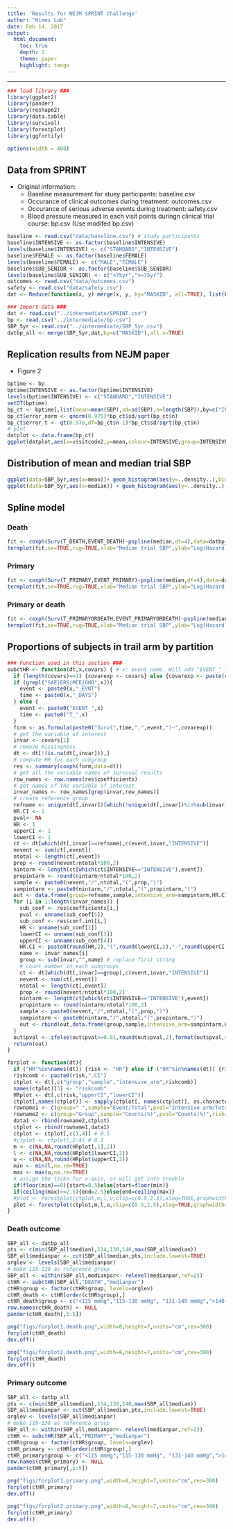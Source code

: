 ```yaml
---
title: 'Results for NEJM SPRINT Challenge'
author: "Himes Lab"
date: Feb 14, 2017
output:
  html_document:
    toc: true 
    depth: 3 
    theme: paper 
    highlight: tango
---
```


***


```r
### load library ###
library(ggplot2)
library(pander)
library(reshape2)
library(data.table)
library(survival)
library(forestplot)
library(ggfortify)
```


```r
options(width = 400)
```  

## Data from SPRINT
* Original information:
    + Baseline measurement for stuey participants: baseline.csv
    + Occurance of clinical outcomes during treatment: outcomes.csv
    + Occurance of serious adverse events during treatment: safety.csv
    + Blood pressure measured in each visit points duringn clinical trial course: bp.csv (Use modifed bp.csv)
    
```r
baseline <- read.csv("data/baseline.csv") # study participants
baseline$INTENSIVE <- as.factor(baseline$INTENSIVE)
levels(baseline$INTENSIVE) <- c("STANDARD","INTENSIVE")
baseline$FEMALE <- as.factor(baseline$FEMALE)
levels(baseline$FEMALE) <- c("MALE","FEMALE")
baseline$SUB_SENIOR <- as.factor(baseline$SUB_SENIOR)
levels(baseline$SUB_SENIOR) <- c("<75yr",">=75yr")
outcomes <- read.csv("data/outcomes.csv")
safety <- read.csv("data/safety.csv")
dat <- Reduce(function(x, y) merge(x, y, by="MASKID", all=TRUE), list(baseline,outcomes,safety))

```

```r
### Import data ###
dat <- read.csv("../intermediate/SPRINT.csv")
bp <- read.csv("../intermediate/bp.csv")
SBP_5yr <- read.csv("../intermediate/SBP_5yr.csv")
datbp_all <- merge(SBP_5yr,dat,by=c("MASKID"),all.x=TRUE)
```


## Replication results from NEJM paper

* Figure 2


```r
bptime <- bp
bptime$INTENSIVE <- as.factor(bptime$INTENSIVE)
levels(bptime$INTENSIVE) <- c("STANDARD","INTENSIVE")
setDT(bptime)
bp_ct <- bptime[,list(mean=mean(SBP),sd=sd(SBP),n=length(SBP)),by=c("INTENSIVE","visitcode2")]
bp_ct$error_norm <- qnorm(0.975)*bp_ct$sd/sqrt(bp_ct$n)
bp_ct$error_t <- qt(0.975,df=bp_ct$n-1)*bp_ct$sd/sqrt(bp_ct$n)
# plot
datplot <- data.frame(bp_ct)
ggplot(datplot,aes(x=visitcode2,y=mean,colour=INTENSIVE,group=INTENSIVE,fill=INTENSIVE))+geom_point()+geom_line()+geom_errorbar(aes(ymax=mean+error_norm, ymin=mean-error_norm), width=0.2) + scale_x_continuous(breaks=seq(0,60,6)) +scale_y_continuous(limits=c(110,150)) + xlab("Visit Month") + ylab("SBP") + theme(legend.title=element_blank(), legend.position = "bottom")
```

## Distribution of mean and median trial SBP

```r
ggplot(data=SBP_5yr,aes(x=mean))+ geom_histogram(aes(y=..density..),binwidth=5,colour="black",fill="white") + geom_density(alpha=.2, fill="#FF6666") + theme(legend.title=element_blank()) + xlab("Mean trial SBP") 
ggplot(data=SBP_5yr,aes(x=median)) + geom_histogram(aes(y=..density..),binwidth=5,colour="black",fill="white") + geom_density(alpha=.2, fill="#FF6666") + theme(legend.title=element_blank()) + xlab("Median trial SBP") 
```

## Spline model

### Death
```r
fit <- coxph(Surv(T_DEATH,EVENT_DEATH)~pspline(median,df=4),data=datbp_all)
termplot(fit,se=TRUE,rug=TRUE,xlab="Median trial SBP",ylab="Log(Hazard ratio)",terms=1)
```

### Primary
```r
fit <- coxph(Surv(T_PRIMARY,EVENT_PRIMARY)~pspline(median,df=4),data=datbp_all)
termplot(fit,se=TRUE,rug=TRUE,xlab="Median trial SBP",ylab="Log(Hazard ratio)",terms=1)
```

### Primary or death
```r
fit <- coxph(Surv(T_PRIMARYORDEATH,EVENT_PRIMARYORDEATH)~pspline(median,df=4),data=datbp_all)
termplot(fit,se=TRUE,rug=TRUE,xlab="Median trial SBP",ylab="Log(Hazard ratio)",terms=1)
```

## Proportions of subjects in trail arm by partition

```r
### Function used in this section ###
subctHR <- function(dt,x,covars) { # x: event name. Will add "EVENT_" for event coding and "T_" for time coding; covars: covariates in survival model. Put the one of interest (e.g. SBP) as the first one
  if (length(covars)==1) {covarexp <- covars} else {covarexp <- paste(covars,collapse="+")}
  if (grepl("SAE|ERS|MCE|OHO",x)){
    event <- paste0(x,"_EVNT")
    time <- paste0(x,"_DAYS")
  } else {
    event <- paste0("EVENT_",x)
    time <- paste0("T_",x)
  }
  form <- as.formula(paste0("Surv(",time,",",event,")~",covarexp))
  # get the variable of interest
  invar <- covars[1]
  # remove missingness
  dt <- dt[!(is.na(dt[,invar])),]
  # compute HR for each subgroup
  res <- summary(coxph(form,data=dt))
  # get all the variable names of survival results
  row_names <- row.names(res$coefficients)
  # get names of the variable of interest
  invar_names <- row_names[grep(invar,row_names)]
  # create reference group
  refname <- unique(dt[,invar])[which(!unique(dt[,invar])%in%sub(invar,"",invar_names))]
  HR.CI <- 1
  pval<- NA
  HR <- 1
  upperCI <- 1
  lowerCI <- 1
  ct <- dt[which(dt[,invar]==refname),c(event,invar,"INTENSIVE")]
  nevent <- sum(ct[,event])
  ntotal <- length(ct[,event])
  prop <- round(nevent/ntotal*100,2)
  nintarm <- length(ct[which(ct$INTENSIVE=="INTENSIVE"),event])
  propintarm <- round(nintarm/ntotal*100,2)
  sample <- paste0(nevent,"/",ntotal,"(",prop,")")
  sampintarm <- paste0(nintarm,"/",ntotal,"(",propintarm,")")
  out <- data.frame(group=refname,sample,intensive_arm=sampintarm,HR.CI,pval,HR,upperCI,lowerCI)
  for (i in 1:length(invar_names)) {
    sub_coef <- res$coefficients[i,]
    pval <- unname(sub_coef[5])
    sub_conf <- res$conf.int[i,]
    HR <- unname(sub_conf[1])
    lowerCI <- unname(sub_conf[3])
    upperCI <- unname(sub_conf[4])
    HR.CI <- paste0(round(HR,2),"(",round(lowerCI,2),"-",round(upperCI,2),")")
    name <- invar_names[i]
    group <- sub(invar,"",name) # replace first string
    # count number in each subgroups
    ct <- dt[which(dt[,invar]==group),c(event,invar,"INTENSIVE")]
    nevent <- sum(ct[,event])
    ntotal <- length(ct[,event])
    prop <- round(nevent/ntotal*100,2)
    nintarm <- length(ct[which(ct$INTENSIVE=="INTENSIVE"),event])
    propintarm <- round(nintarm/ntotal*100,2)
    sample <- paste0(nevent,"/",ntotal,"(",prop,")")
    sampintarm <- paste0(nintarm,"/",ntotal,"(",propintarm,")")
    out <- rbind(out,data.frame(group,sample,intensive_arm=sampintarm,HR.CI,pval,HR,upperCI,lowerCI))
  }
  out$pval <- ifelse(out$pval>=0.01,round(out$pval,2),format(out$pval,digits=3))
  return(out)
}
```

```r
forplot <- function(dt){
  if ("HR"%in%names(dt)) {risk <- "HR"} else if ("OR"%in%names(dt)) {risk <- "OR"}
  riskcomb <- paste0(risk,".CI")
  ctplot <- dt[,c("group","sample","intensive_arm",riskcomb)]
  names(ctplot)[3] <- "riskcomb"
  HRplot <- dt[,c(risk,"upperCI","lowerCI")]
  ctplot[,names(ctplot)] <- sapply(ctplot[, names(ctplot)], as.character)
  rowname1 <- c(group=" ",sample="Event/Total",pval="Intensive arm/Total",riskcomb=" ")
  rowname2 <- c(group="Group",sample="Counts(%)",pval="Counts(%)",riskcomb=paste0(risk,"(95% CI)"))
  data1 <- rbind(rowname2,ctplot)
  ctplot <- rbind(rowname1,data1)
  ctplot <- ctplot[,c(1,4)] # 0.5
  #ctplot <- ctplot[,2:4] # 0.3
  m <- c(NA,NA,round(HRplot[,1],2))
  l <- c(NA,NA,round(HRplot$lowerCI,2))
  u <- c(NA,NA,round(HRplot$upperCI,2))
  min <- min(l,na.rm=TRUE)
  max <- max(u,na.rm=TRUE)
  # assign the ticks for x-axis, or will get into trouble
  if(floor(min)==0){start=0.5}else{start=floor(min)}
  if(ceiling(max)>=2.5){end=2.5}else{end=ceiling(max)}
  #plot <- forestplot(ctplot,m,l,u,clip=c(0.5,2.5),xlog=TRUE,graphwidth=unit(c(0.15,0),"npc"),xticks = seq(start,end,by=0.5),txt_gp=fpTxtGp(label=list(gpar(cex=0.7)),ticks = gpar(cex=0.7)),new_page=FALSE,boxsize=0.15) # graphwidth (range for CI, 1-start point for CI), ,graphwidth=unit(c(0.35,0),"npc"); colgap (gap between texttable and plot; width range of plot) ,colgap=unit(c(0,0.2),"npc")
  plot <- forestplot(ctplot,m,l,u,clip=c(0.5,2.5),xlog=TRUE,graphwidth=unit(c(0.5,0),"npc"),xticks = c(0.75,1,2,3,4),txt_gp=fpTxtGp(label=list(gpar(cex=0.5)),ticks = gpar(cex=0.5)),boxsize=0.12)
}

```


### Death outcome
```r
SBP_all <- datbp_all
pts <- c(min(SBP_all$median),114,130,140,max(SBP_all$median))
SBP_all$medianpar <- cut(SBP_all$median,pts,include.lowest=TRUE)
orglev <- levels(SBP_all$medianpar)
# make 118-138 as reference group
SBP_all <- within(SBP_all,medianpar<- relevel(medianpar,ref=2))
ctHR <- subctHR(SBP_all,"DEATH","medianpar")
ctHR$group <- factor(ctHR$group, levels=orglev)
ctHR_death <- ctHR[order(ctHR$group),]
ctHR_death$group <- c("<115 mmHg","115-130 mmHg", "131-140 mmHg",">140 mmHg")
row.names(ctHR_death) <- NULL
pander(ctHR_death[,1:5])
```

```r
png("figs/forplot1.death.png",width=8,height=7,units="cm",res=300)
forplot(ctHR_death)
dev.off()
```

```r
png("figs/forplot2.death.png",width=8,height=7,units="cm",res=300)
forplot(ctHR_death)
dev.off()
```

### Primary outcome
```r
SBP_all <- datbp_all
pts <- c(min(SBP_all$median),114,130,140,max(SBP_all$median))
SBP_all$medianpar <- cut(SBP_all$median,pts,include.lowest=TRUE)
orglev <- levels(SBP_all$medianpar)
# make 118-138 as reference group
SBP_all <- within(SBP_all,medianpar<- relevel(medianpar,ref=2))
ctHR <- subctHR(SBP_all,"PRIMARY","medianpar")
ctHR$group <- factor(ctHR$group, levels=orglev)
ctHR_primary <- ctHR[order(ctHR$group),]
ctHR_primary$group <- c("<115 mmHg","115-130 mmHg", "131-140 mmHg",">140 mmHg")
row.names(ctHR_primary) <- NULL
pander(ctHR_primary[,1:5])
```

```r
png("figs/forplot1.primary.png",width=8,height=7,units="cm",res=300)
forplot(ctHR_primary)
dev.off()
```

```r
png("figs/forplot2.primary.png",width=8,height=7,units="cm",res=300)
forplot(ctHR_primary)
dev.off()
```
